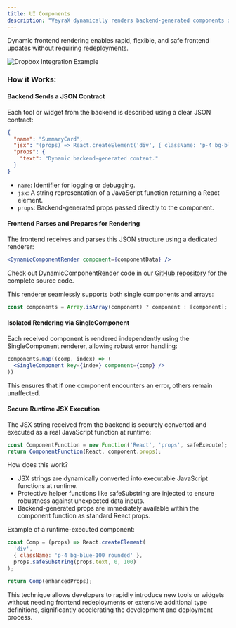 ```yaml
---
title: UI Components
description: "VeyraX dynamically renders backend-generated components directly on the frontend, using a structured JSON-based approach."
---
```


Dynamic frontend rendering enables rapid, flexible, and safe frontend updates without requiring redeployments.

![Dropbox Integration Example](/images/image.png)

### How it Works:

#### Backend Sends a JSON Contract

Each tool or widget from the backend is described using a clear JSON contract:

```json
{
  "name": "SummaryCard",
  "jsx": "(props) => React.createElement('div', { className: 'p-4 bg-blue-100 rounded' }, props.safeSubstring(props.text, 0, 100))",
  "props": {
    "text": "Dynamic backend-generated content."
  }
}
```
- `name`: Identifier for logging or debugging.
- `jsx`: A string representation of a JavaScript function returning a React element.
- `props`: Backend-generated props passed directly to the component.

#### Frontend Parses and Prepares for Rendering

The frontend receives and parses this JSON structure using a dedicated renderer:

```jsx
<DynamicComponentRender component={componentData} />
```

<Info>
  Check out DynamicComponentRender code in our <a href="https://github.com/VeyraX/quick-start-aisdk/blob/main/app/chat/dynamic-render.tsx" target="_blank">GitHub repository</a> for the complete source code.
</Info>


This renderer seamlessly supports both single components and arrays:

```jsx
const components = Array.isArray(component) ? component : [component];
```

#### Isolated Rendering via SingleComponent
Each received component is rendered independently using the SingleComponent renderer, allowing robust error handling:


```jsx
components.map((comp, index) => (
  <SingleComponent key={index} component={comp} />
))
```

This ensures that if one component encounters an error, others remain unaffected.


#### Secure Runtime JSX Execution
The JSX string received from the backend is securely converted and executed as a real JavaScript function at runtime:

```jsx
const ComponentFunction = new Function('React', 'props', safeExecute);
return ComponentFunction(React, component.props);
```
How does this work?
- JSX strings are dynamically converted into executable JavaScript functions at runtime.
- Protective helper functions like safeSubstring are injected to ensure robustness against unexpected data inputs.
- Backend-generated props are immediately available within the component function as standard React props.


Example of a runtime-executed component:

```jsx
const Comp = (props) => React.createElement(
  'div',
  { className: 'p-4 bg-blue-100 rounded' },
  props.safeSubstring(props.text, 0, 100)
);

return Comp(enhancedProps);
```

This technique allows developers to rapidly introduce new tools or widgets without needing frontend redeployments or extensive additional type definitions, significantly accelerating the development and deployment process.
